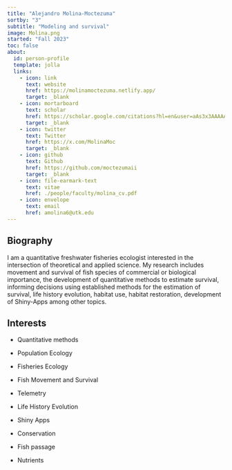 ```yaml
---
title: "Alejandro Molina-Moctezuma"
sortby: "3"
subtitle: "Modeling and survival"
image: Molina.png
started: "Fall 2023"
toc: false
about:
  id: person-profile
  template: jolla
  links:
    - icon: link
      text: website
      href: https://molinamoctezuma.netlify.app/
      target: _blank
    - icon: mortarboard
      text: scholar
      href: https://scholar.google.com/citations?hl=en&user=aAs3x3AAAAAJ
      target: _blank
    - icon: twitter
      text: Twitter
      href: https://x.com/MolinaMoc
      target: _blank
    - icon: github
      text: Github
      href: https://github.com/moctezumaii
      target: _blank
    - icon: file-earmark-text
      text: vitae
      href: ./people/faculty/molina_cv.pdf
    - icon: envelope
      text: email
      href: amolina6@utk.edu
---
```


::: {#person-profile}
:::

## Biography

I am a quantitative freshwater fisheries ecologist interested in the intersection of theoretical and applied science. My research includes movement and survival of fish species of commercial or biological importance, the development of quantitative methods to estimate survival, informing decisions using established methods for the estimation of survival, life history evolution, habitat use, habitat restoration, development of Shiny-Apps among other topics.

## Interests

-   Quantitative methods

-   Population Ecology

-   Fisheries Ecology

-   Fish Movement and Survival

-   Telemetry

-   Life History Evolution

-   Shiny Apps

-   Conservation

-   Fish passage

-   Nutrients
